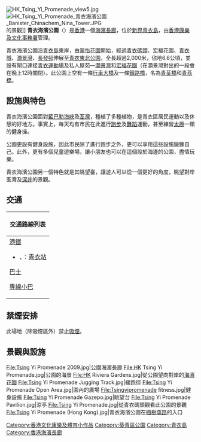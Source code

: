 {{Unreferenced|date=2021-12-12|time=14:18+00:00}}[[File:HK_Tsing_Yi_Promenade_view5.jpg|thumb]]
[[File:HK_Tsing_Yi_Promenade_青衣海濱公園_Banister_Chinachem_Nina_Tower.JPG|thumb]]的景觀]]
'''青衣海濱公園'''（{{lang-en|Tsing Yi Promenade}}）是[[香港|香港]]一個[[海濱長廊|海濱長廊]]，位於[[新界|新界]][[青衣島|青衣島]]，由[[香港康樂及文化事務署|香港康樂及文化事務署]]管理。

青衣海濱公園沿[[青衣島|青衣島]]東岸，由[[翠怡花園|翠怡花園]]開始，經過[[青衣碼頭|青衣碼頭]]、宏福花園、[[青衣城|青衣城]]、[[灝景灣|灝景灣]]、[[長發邨|長發邨]]伸展至[[青衣東北公園|青衣東北公園]]，全長超過2,000米，佔地6.6公頃，並設有閘口連接[[青衣運動場|青衣運動場]]及私人屋苑—[[灝景灣|灝景灣]]和[[宏福花園|宏福花園]]（在灝景灣對出的一段會在晚上12時關閉）。此公園上空有一條[[高架橋|行車大橋]]及一條[[鐵路橋|鐵路橋]]，名為[[青荃橋|青荃橋]]和[[青荔橋|青荔橋]]。

== 設施與特色 ==
青衣海濱公園面對[[藍巴勒海峽|藍巴勒海峽]]及[[荃灣|荃灣]]，種植了多種植物，是青衣區居民運動以及休憩的好地方。事實上，每天均有市民在此進行[[跑步|跑步]]及[[舞蹈|舞蹈]]運動，甚至練習[[太極|太極]]一類的健身操。

公園更設有健身設施，因此市民除了進行跑步之外，更可以享用這些設施鍛鍊自己。此外，更有多個兒童遊樂場，讓小朋友也可以在這個設於海邊的公園，盡情玩樂。

青衣海濱公園另一個特色就是其眺望臺，讓遊人可以從一個更好的角度，眺望對岸荃灣及[[深井|深井]]的景觀。

==交通==
{| class="mw-collapsible mw-collapsed wikitable" style="background:white; margin: 0 auto; width: auto;" 
! 交通路線列表
|-
|
;[[港鐵|港鐵]]
*{{港鐵路線標誌|TCL}}、{{港鐵路線標誌|AEL}}：[[青衣站|青衣站]]
;[[香港巴士|巴士]]
{{九龍新界巴士簡單列表|41A|41M|43B|44|44M|49P|49X|68A|68E|248M|249M|249X|279A|279X}}
{{大嶼山巴士簡單列表|E43}}
;[[香港小巴|專線小巴]]
{{新界專線小巴簡單列表|88A|88B|88E|88F|140M|308A|308M|310M|312|401|409|409K|409S}}
|}

==禁煙安排==
此場地（除吸煙區外）禁止[[吸煙|吸煙]]。

== 景觀與設施 ==
<gallery>
File:Tsing Yi Promenade 2009.jpg|公園海濱長廊
File:HK Tsing Yi Promenade.jpg|公園的海景
File:HK Riviera Gardens.jpg|從公園望向對岸的[[海濱花園_(住宅)|海濱花園]]
File:Tsing Yi Promenade Jugging Track.jpg|緩跑徑
File:Tsing Yi Promenade Open Area.jpg|園內的廣場
File:Tsingyipromenade fitness.jpg|健身設施
File:Tsing Yi Promenade Gazepo.jpg|眺望台
File:Tsing Yi Promenade Pavilion.jpg|涼亭
File:Tsing Yi Promenade.jpg|從青衣碼頭觀看此公園的景觀
File:Tsing Yi Promenade (Hong Kong).jpg|青衣海濱公園在[[楓樹窩路|楓樹窩路]]的入口
</gallery>

{{commonscat|Tsing Yi Promenade}}
{{香港海濱花園}}

[[Category:香港文化康樂及體育小作品|Category:香港文化康樂及體育小作品]]
[[Category:葵青區公園|Category:葵青區公園]]
[[Category:青衣島|Category:青衣島]]
[[Category:香港海濱長廊|Category:香港海濱長廊]]